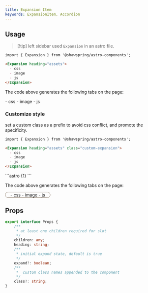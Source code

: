 ```yaml
---
title: Expansion Item 
keywords: ExpansionItem, Accordion
---
```



## Usage
>[!tip] left sidebar used `Expansion` in an astro file. 


````md
import { Expansion } from '@shawspring/astro-components';  

<Expansion heading="assets">
  - css
  - image
  - js
</Expansion> 
````
The code above generates the following tabs on the page:

<Expansion heading="assets">
  - css
  - image
  - js
</Expansion> 

### Customize style
set a custom class as a prefix to avoid css conflict, and promote the specificity. 
<Tabs>
  <TabItem label="mdx">
  ````md {3}
  import { Expansion } from '@shawspring/astro-components';  

  <Expansion heading="assets" class="custom-expansion">
    - css
    - image
    - js 
  </Expansion>  
  ````
  </TabItem>
  <TabItem label="css">
  ```astro {1} 
  <style is:global>
      .custom-expansion {
      padding: 0 1rem;
          width: 50%;
          border: 1px solid #887766;
          border-radius: 1rem;
      }
      .custom-expansion .toggle {
          text-align: center;
          height: 3rem;
          line-height: 3rem;
      }
      .custom-expansion h2 {
          text-align: center;
      }
  </style>
  ```
  </TabItem>
</Tabs>

The code above generates the following tabs on the page:

<Expansion heading="assets" class="custom-expansion">
  - css
  - image
  - js 
</Expansion>  


## Props
```ts
export interface Props {
    /**
     * at least one children required for slot
     */
    children: any;
    heading: string;
    /**
     * initial expand state, default is true
     */
    expand?: boolean;
    /**
     *  custom class names appended to the component
     */
    class?: string;   
}
```




